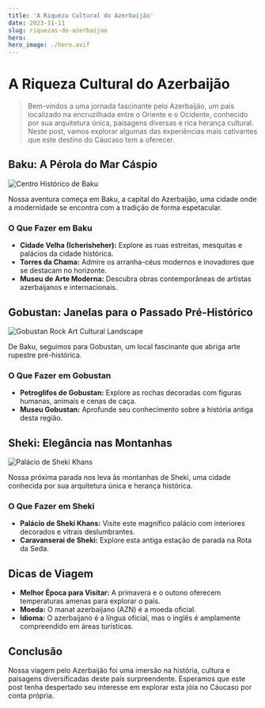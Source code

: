 ```yaml
---
title: 'A Riqueza Cultural do Azerbaijão'
date: 2023-11-11
slug: riquezas-do-azerbaijao
hero: 
hero_image: ./hero.avif
---
```



# A Riqueza Cultural do Azerbaijão

> Bem-vindos a uma jornada fascinante pelo Azerbaijão, um país localizado na encruzilhada entre o Oriente e o Ocidente, conhecido por sua arquitetura única, paisagens diversas e rica herança cultural. Neste post, vamos explorar algumas das experiências mais cativantes que este destino do Cáucaso tem a oferecer.

## Baku: A Pérola do Mar Cáspio

![Centro Histórico de Baku](https://images.unsplash.com/photo-1607207685777-0986a1eede0e?q=80&w=1974&auto=format&fit=crop&ixlib=rb-4.0.3&ixid=M3wxMjA3fDB8MHxwaG90by1wYWdlfHx8fGVufDB8fHx8fA%3D%3D)

Nossa aventura começa em Baku, a capital do Azerbaijão, uma cidade onde a modernidade se encontra com a tradição de forma espetacular.

### O Que Fazer em Baku

- **Cidade Velha (Icherisheher):** Explore as ruas estreitas, mesquitas e palácios da cidade histórica.
- **Torres da Chama:** Admire os arranha-céus modernos e inovadores que se destacam no horizonte.
- **Museu de Arte Moderna:** Descubra obras contemporâneas de artistas azerbaijanos e internacionais.

## Gobustan: Janelas para o Passado Pré-Histórico

![Gobustan Rock Art Cultural Landscape](https://images.unsplash.com/photo-1607139648543-b82fbd1e041e?q=80&w=1974&auto=format&fit=crop&ixlib=rb-4.0.3&ixid=M3wxMjA3fDB8MHxwaG90by1wYWdlfHx8fGVufDB8fHx8fA%3D%3D)

De Baku, seguimos para Gobustan, um local fascinante que abriga arte rupestre pré-histórica.

### O Que Fazer em Gobustan

- **Petroglifos de Gobustan:** Explore as rochas decoradas com figuras humanas, animais e cenas de caça.
- **Museu Gobustan:** Aprofunde seu conhecimento sobre a história antiga desta região.

## Sheki: Elegância nas Montanhas

![Palácio de Sheki Khans](https://images.unsplash.com/photo-1690181779897-8f695499f546?q=80&w=1932&auto=format&fit=crop&ixlib=rb-4.0.3&ixid=M3wxMjA3fDB8MHxwaG90by1wYWdlfHx8fGVufDB8fHx8fA%3D%3D)

Nossa próxima parada nos leva às montanhas de Sheki, uma cidade conhecida por sua arquitetura única e herança histórica.

### O Que Fazer em Sheki

- **Palácio de Sheki Khans:** Visite este magnífico palácio com interiores decorados e vitrais deslumbrantes.
- **Caravanserai de Sheki:** Explore esta antiga estação de parada na Rota da Seda.

## Dicas de Viagem

- **Melhor Época para Visitar:** A primavera e o outono oferecem temperaturas amenas para explorar o país.
- **Moeda:** O manat azerbaijano (AZN) é a moeda oficial.
- **Idioma:** O azerbaijano é a língua oficial, mas o inglês é amplamente compreendido em áreas turísticas.

## Conclusão

Nossa viagem pelo Azerbaijão foi uma imersão na história, cultura e paisagens diversificadas deste país surpreendente. Esperamos que este post tenha despertado seu interesse em explorar esta jóia no Cáucaso por conta própria.